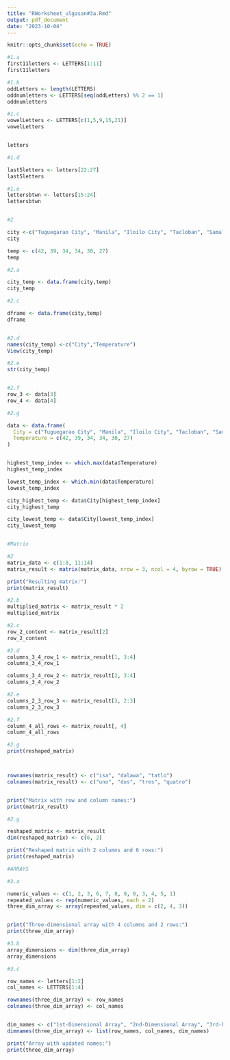 ```yaml
---
title: "RWorksheet_ulgasan#3a.Rmd"
output: pdf_document
date: "2023-10-04"
---
```


```r
knitr::opts_chunk$set(echo = TRUE)
```

```r

#1.a
first11letters <- LETTERS[1:11]
first11letters

#1.b
oddLetters <- length(LETTERS)
oddnumletters <- LETTERS[seq(oddLetters) %% 2 == 1]
oddnumletters

#1.c
vowelLetters <- LETTERS[c(1,5,9,15,21)]
vowelLetters


letters 

#1.d

last5letters <- letters[22:27]
last5letters

#1.e
lettersbtwn <- letters[15:24]
lettersbtwn


#2

city <-c("Tuguegarao City", "Manila", "Iloilo City", "Tacloban", "Samal Island",  "Davao City")
city

temp <- c(42, 39, 34, 34, 30, 27)
temp

#2.a

city_temp <- data.frame(city,temp)
city_temp

#2.c

dframe <- data.frame(city,temp)
dframe


#2.d
names(city_temp) <-c("City","Temperature")
View(city_temp)

#2.e
str(city_temp)


#2.f
row_3 <- data[3]
row_4 <- data[4]

#2.g

data <- data.frame(
  City = c("Tuguegarao City", "Manila", "Iloilo City", "Tacloban", "Samal Island", "Davao City"),
  Temperature = c(42, 39, 34, 34, 30, 27)
)


highest_temp_index <- which.max(data$Temperature)
highest_temp_index

lowest_temp_index <- which.min(data$Temperature)
lowest_temp_index

city_highest_temp <- data$City[highest_temp_index]
city_highest_temp

city_lowest_temp <- data$City[lowest_temp_index]
city_lowest_temp


#Matrix

#2
matrix_data <- c(1:8, 11:14)
matrix_result <- matrix(matrix_data, nrow = 3, ncol = 4, byrow = TRUE)

print("Resulting matrix:")
print(matrix_result)

#2.b
multiplied_matrix <- matrix_result * 2
multiplied_matrix

#2.c
row_2_content <- matrix_result[2]
row_2_content

#2.d
columns_3_4_row_1 <- matrix_result[1, 3:4]
columns_3_4_row_1

columns_3_4_row_2 <- matrix_result[2, 3:4]
columns_3_4_row_2

#2.e
columns_2_3_row_3 <- matrix_result[3, 2:3]
columns_2_3_row_3

#2.f
column_4_all_rows <- matrix_result[, 4]
column_4_all_rows

#2.g
print(reshaped_matrix)



rownames(matrix_result) <- c("isa", "dalawa", "tatlo")
colnames(matrix_result) <- c("uno", "dos", "tres", "quatro")


print("Matrix with row and column names:")
print(matrix_result)

#2.g

reshaped_matrix <- matrix_result
dim(reshaped_matrix) <- c(6, 2)

print("Reshaped matrix with 2 columns and 6 rows:")
print(reshaped_matrix)

#ARRAYS

#3.a

numeric_values <- c(1, 2, 3, 6, 7, 8, 9, 0, 3, 4, 5, 1)
repeated_values <- rep(numeric_values, each = 2)
three_dim_array <- array(repeated_values, dim = c(2, 4, 3))


print("Three-dimensional array with 4 columns and 2 rows:")
print(three_dim_array)

#3.b
array_dimensions <- dim(three_dim_array)
array_dimensions

#3.c

row_names <- letters[1:2]
col_names <- LETTERS[1:4]

rownames(three_dim_array) <- row_names
colnames(three_dim_array) <- col_names


dim_names <- c("1st-Dimensional Array", "2nd-Dimensional Array", "3rd-Dimensional Array")
dimnames(three_dim_array) <- list(row_names, col_names, dim_names)

print("Array with updated names:")
print(three_dim_array)



```






